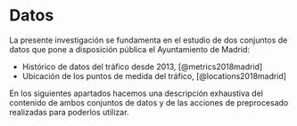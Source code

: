 
# Datos

La presente investigación se fundamenta en el estudio de dos conjuntos de datos que pone a disposición pública el Ayuntamiento de Madrid:

* Histórico de datos del tráfico desde 2013, [@metrics2018madrid]
* Ubicación de los puntos de medida del tráfico, [@locations2018madrid]

En los siguientes apartados hacemos una descripción exhaustiva del contenido de ambos conjuntos de datos y de las acciones de preprocesado realizadas para poderlos utilizar.

